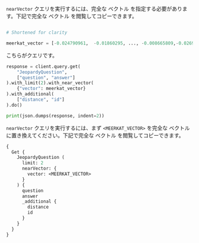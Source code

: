 
<Tabs groupId="languages">
<TabItem value="py" label="Python">

`nearVector` クエリを実行するには、完全な ベクトル を指定する必要があります。下記で完全な ベクトル を閲覧してコピーできます。

```python

# Shortened for clarity

meerkat_vector = [-0.024790961,  -0.01860295, ..., -0.008665809,-0.02698336]

```

こちらがクエリです。

```python
response = client.query.get(
    "JeopardyQuestion",
    ["question", "answer"]
).with_limit(2).with_near_vector(
    {"vector": meerkat_vector}
).with_additional(
    ["distance", "id"]
).do()

print(json.dumps(response, indent=2))
```

</TabItem>
<TabItem value="graphql" label="GraphQL">

`nearVector` クエリを実行するには、まず `<MEERKAT_VECTOR>` を完全な ベクトル に置き換えてください。下記で完全な ベクトル を閲覧してコピーできます。

```graphql
{
  Get {
    JeopardyQuestion (
      limit: 2
      nearVector: {
        vector: <MEERKAT_VECTOR>
      }
    ) {
      question
      answer
      _additional {
        distance
        id
      }
    }
  }
}
```

</TabItem>
</Tabs>